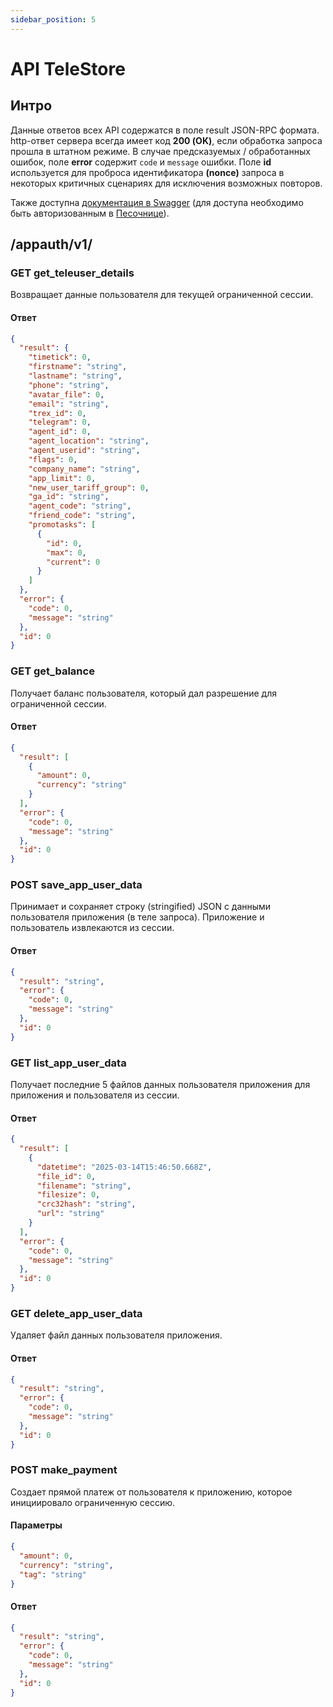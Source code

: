 ```yaml
---
sidebar_position: 5
---
```


# API TeleStore

## Интро
Данные ответов всех API содержатся в поле result JSON-RPC формата.
http-ответ сервера всегда имеет код **200 (OK)**, если обработка запроса прошла в штатном режиме.
В случае предсказуемых / обработанных ошибок, поле **error** содержит `code` и `message` ошибки.
Поле **id** используется для проброса идентификатора **(nonce)** запроса в некоторых критичных сценариях для исключения возможных повторов.

Также доступна [документация в Swagger](https://dev.tele.store:8081/api/swagger/index.html) (для доступа необходимо быть авторизованным в [Песочнице](https://dev.tele.store:8081)).

## /appauth/v1/

### <span className="type get">GET</span> get_teleuser_details

Возвращает данные пользователя для текущей ограниченной сессии.

#### Ответ

```json
{
  "result": {
    "timetick": 0,
    "firstname": "string",
    "lastname": "string",
    "phone": "string",
    "avatar_file": 0,
    "email": "string",
    "trex_id": 0,
    "telegram": 0,
    "agent_id": 0,
    "agent_location": "string",
    "agent_userid": "string",
    "flags": 0,
    "company_name": "string",
    "app_limit": 0,
    "new_user_tariff_group": 0,
    "ga_id": "string",
    "agent_code": "string",
    "friend_code": "string",
    "promotasks": [
      {
        "id": 0,
        "max": 0,
        "current": 0
      }
    ]
  },
  "error": {
    "code": 0,
    "message": "string"
  },
  "id": 0
}
```

### <span className="type get">GET</span> get_balance

Получает баланс пользователя, который дал разрешение для ограниченной сессии.

#### Ответ

```json
{
  "result": [
    {
      "amount": 0,
      "currency": "string"
    }
  ],
  "error": {
    "code": 0,
    "message": "string"
  },
  "id": 0
}
```

### <span className="type post">POST</span> save_app_user_data

Принимает и сохраняет строку (stringified) JSON с данными пользователя приложения (в теле запроса). Приложение и пользователь извлекаются из сессии.

#### Ответ

```json
{
  "result": "string",
  "error": {
    "code": 0,
    "message": "string"
  },
  "id": 0
}
```

### <span className="type get">GET</span> list_app_user_data

Получает последние 5 файлов данных пользователя приложения для приложения и пользователя из сессии.

#### Ответ

```json
{
  "result": [
    {
      "datetime": "2025-03-14T15:46:50.668Z",
      "file_id": 0,
      "filename": "string",
      "filesize": 0,
      "crc32hash": "string",
      "url": "string"
    }
  ],
  "error": {
    "code": 0,
    "message": "string"
  },
  "id": 0
}
```

### <span className="type get">GET</span> delete_app_user_data

Удаляет файл данных пользователя приложения.

#### Ответ

```json
{
  "result": "string",
  "error": {
    "code": 0,
    "message": "string"
  },
  "id": 0
}
```

### <span className="type post">POST</span> make_payment

Создает прямой платеж от пользователя к приложению, которое инициировало ограниченную сессию.

#### Параметры

```json
{
  "amount": 0,
  "currency": "string",
  "tag": "string"
}
```

#### Ответ

```json
{
  "result": "string",
  "error": {
    "code": 0,
    "message": "string"
  },
  "id": 0
}
```